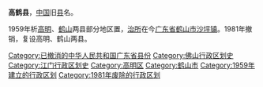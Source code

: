 '''高鹤县'''，[[中国|中国]]旧[[县|县]]名。

1959年析[[高明县|高明]]、[[鹤山县|鹤山]]两县部分地区置，[[治所|治所]]在今[[广东省|广东省]][[鹤山市|鹤山市]][[沙坪镇|沙坪镇]]。1981年撤销，复设高明、鹤山两县。 

{{广东行政区划小作品}}
{{DEFAULTSORT:G}}
[[Category:已撤消的中华人民共和国广东省县份|Category:已撤消的中华人民共和国广东省县份]]
[[Category:佛山行政区划史|Category:佛山行政区划史]]
[[Category:江门行政区划史|Category:江门行政区划史]]
[[Category:高明区|Category:高明区]]
[[Category:鹤山市|Category:鹤山市]]
[[Category:1959年建立的行政区划|Category:1959年建立的行政区划]]
[[Category:1981年废除的行政区划|Category:1981年废除的行政区划]]